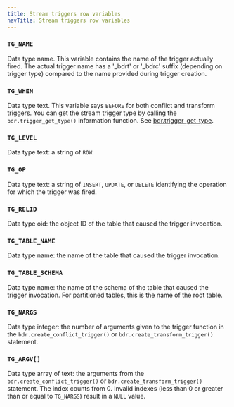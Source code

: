 ```yaml
---
title: Stream triggers row variables
navTitle: Stream triggers row variables
---
```



### `TG_NAME`

Data type name. This variable contains the name of the trigger actually fired.
The actual trigger name has a '\_bdrt' or '\_bdrc' suffix
(depending on trigger type) compared to the name provided during trigger creation.

### `TG_WHEN`

Data type text. This variable says `BEFORE` for both conflict and transform triggers.
You can get the stream trigger type by calling the `bdr.trigger_get_type()`
information function. See [bdr.trigger_get_type](#bdrtrigger_get_type).

### `TG_LEVEL`

Data type text: a string of `ROW`.

### `TG_OP`

Data type text: a string of `INSERT`, `UPDATE`, or `DELETE` identifying the operation for which the trigger was fired.

### `TG_RELID`

Data type oid: the object ID of the table that caused the trigger invocation.

### `TG_TABLE_NAME`

Data type name: the name of the table that caused the trigger invocation.

### `TG_TABLE_SCHEMA`

Data type name: the name of the schema of the table that caused the trigger
invocation. For partitioned tables, this is the name of the root table.

### `TG_NARGS`

Data type integer: the number of arguments given to the trigger function in
the `bdr.create_conflict_trigger()` or  `bdr.create_transform_trigger()`
statement.

### `TG_ARGV[]`

Data type array of text: the arguments from the `bdr.create_conflict_trigger()`
or `bdr.create_transform_trigger()` statement. The index counts from 0.
Invalid indexes (less than 0 or greater than or equal to `TG_NARGS`) result in
a `NULL` value.

